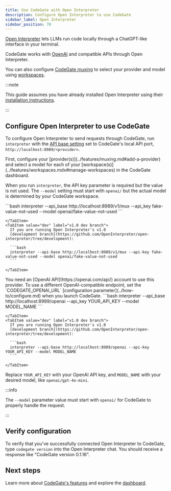 ```yaml
---
title: Use CodeGate with Open Interpreter
description: Configure Open Interpreter to use CodeGate
sidebar_label: Open Interpreter
sidebar_position: 70
---
```



[Open Interpreter](https://github.com/openinterpreter/open-interpreter) lets
LLMs run code locally through a ChatGPT-like interface in your terminal.

CodeGate works with [OpenAI](https://openai.com/api/) and compatible APIs
through Open Interpreter.

You can also configure [CodeGate muxing](../features/muxing.md) to select your
provider and model using [workspaces](../features/workspaces.mdx).

:::note

This guide assumes you have already installed Open Interpreter using their
[installation instructions](https://docs.openinterpreter.com/getting-started/setup).

:::

## Configure Open Interpreter to use CodeGate

To configure Open Interpreter to send requests through CodeGate, run
`interpreter` with the
[API base setting](https://docs.openinterpreter.com/settings/all-settings#api-base)
set to CodeGate's local API port, `http://localhost:8989/<provider>`.

<Tabs groupId="provider" queryString="provider">
<TabItem value="mux" label="CodeGate muxing" default>
First, configure your [provider(s)](../features/muxing.md#add-a-provider) and
select a model for each of your
[workspace(s)](../features/workspaces.mdx#manage-workspaces) in the CodeGate dashboard.

When you run `interpreter`, the API key parameter is required but the value is
not used. The `--model` setting must start with `openai/` but the actual model
is determined by your CodeGate workspace.

  <Tabs groupId="interpreter-version">
    <TabItem value="current" label="Open Interpreter v0.4.x" default>
      ```bash
      interpreter --api_base http://localhost:8989/v1/mux --api_key fake-value-not-used --model openai/fake-value-not-used
      ```

    </TabItem>
    <TabItem value="dev" label="v1.0 dev branch">
      If you are running Open Interpreter's v1.0
      [development branch](https://github.com/OpenInterpreter/open-interpreter/tree/development):

      ```bash
      interpreter --api-base http://localhost:8989/v1/mux --api-key fake-value-not-used --model openai/fake-value-not-used
      ```

    </TabItem>

  </Tabs>
</TabItem>
<TabItem value="openai" label="OpenAI">
You need an [OpenAI API](https://openai.com/api/) account to use this provider.
To use a different OpenAI-compatible endpoint, set the `CODEGATE_OPENAI_URL`
[configuration parameter](../how-to/configure.md) when you launch CodeGate.

  <Tabs groupId="interpreter-version">
    <TabItem value="current" label="Open Interpreter v0.4.x" default>
      ```bash
      interpreter --api_base http://localhost:8989/openai --api_key YOUR_API_KEY --model MODEL_NAME
      ```

    </TabItem>
    <TabItem value="dev" label="v1.0 dev branch">
      If you are running Open Interpreter's v1.0
      [development branch](https://github.com/OpenInterpreter/open-interpreter/tree/development):

      ```bash
      interpreter --api-base http://localhost:8989/openai --api-key YOUR_API_KEY --model MODEL_NAME
      ```

    </TabItem>

  </Tabs>

Replace `YOUR_API_KEY` with your OpenAI API key, and `MODEL_NAME` with your
desired model, like `openai/gpt-4o-mini`.

</TabItem>
</Tabs>

:::info

The `--model` parameter value must start with `openai/` for CodeGate to properly
handle the request.

:::

## Verify configuration

To verify that you've successfully connected Open Interpreter to CodeGate, type
`codegate version` into the Open Interpreter chat. You should receive a response
like "CodeGate version 0.1.16".

## Next steps

Learn more about [CodeGate's features](../features/index.mdx) and explore the
[dashboard](../how-to/dashboard.md).
